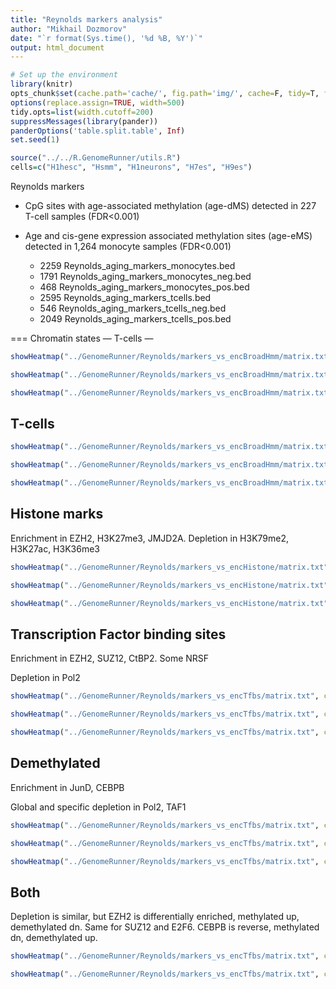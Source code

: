 ```yaml
---
title: "Reynolds markers analysis"
author: "Mikhail Dozmorov"
date: "`r format(Sys.time(), '%d %B, %Y')`"
output: html_document
---
```


```r
# Set up the environment
library(knitr) 
opts_chunk$set(cache.path='cache/', fig.path='img/', cache=F, tidy=T, fig.keep='high', dpi=300,  echo=T, autodep=T, width=200, warning=FALSE, comment=NA, results='hide')
options(replace.assign=TRUE, width=500)
tidy.opts=list(width.cutoff=200)
suppressMessages(library(pander))
panderOptions('table.split.table', Inf)
set.seed(1)
```

```r
source("../../R.GenomeRunner/utils.R")
cells=c("H1hesc", "Hsmm", "H1neurons", "H7es", "H9es")
```

Reynolds markers

* CpG sites with age-associated methylation (age-dMS) detected in 227 T-cell samples (FDR<0.001)

* Age and cis-gene expression associated methylation sites (age-eMS) detected in 1,264 monocyte samples (FDR<0.001)

  *  2259 Reynolds_aging_markers_monocytes.bed
  *  1791 Reynolds_aging_markers_monocytes_neg.bed
  *   468 Reynolds_aging_markers_monocytes_pos.bed
  *  2595 Reynolds_aging_markers_tcells.bed
  *   546 Reynolds_aging_markers_tcells_neg.bed
  *  2049 Reynolds_aging_markers_tcells_pos.bed
    
===
Chromatin states
---
T-cells
---
```r
showHeatmap("../GenomeRunner/Reynolds/markers_vs_encBroadHmm/matrix.txt", colnum=2, factor="name", cell="none", isLog10=TRUE, adjust="fdr", pval=0.1, numtofilt=2, toPlot="heat")
```
```r
showHeatmap("../GenomeRunner/Reynolds/markers_vs_encBroadHmm/matrix.txt", colnum=2, factor="name", cell="none", isLog10=TRUE, adjust="fdr", pval=0.1, numtofilt=2, toPlot="bar")
```
```r
showHeatmap("../GenomeRunner/Reynolds/markers_vs_encBroadHmm/matrix.txt", colnum=2, factor="name", cell=cells, isLog10=TRUE, adjust="fdr", pval=0.1, numtofilt=2, toPlot="bar")
```

T-cells
---
```r
showHeatmap("../GenomeRunner/Reynolds/markers_vs_encBroadHmm/matrix.txt", colnum=2, factor="name", cell="none", isLog10=TRUE, adjust="fdr", pval=0.1, numtofilt=2, toPlot="heat")
```
```r
showHeatmap("../GenomeRunner/Reynolds/markers_vs_encBroadHmm/matrix.txt", colnum=2, factor="name", cell="none", isLog10=TRUE, adjust="fdr", pval=0.1, numtofilt=2, toPlot="bar")
```
```r
showHeatmap("../GenomeRunner/Reynolds/markers_vs_encBroadHmm/matrix.txt", colnum=2, factor="name", cell=cells, isLog10=TRUE, adjust="fdr", pval=0.1, numtofilt=2, toPlot="bar")
```



Histone marks
---
Enrichment in EZH2, H3K27me3, JMJD2A. Depletion in H3K79me2, H3K27ac, H3K36me3

```r
showHeatmap("../GenomeRunner/Reynolds/markers_vs_encHistone/matrix.txt", colnum=1, factor="Histone", cell="none", isLog10=TRUE, adjust="fdr", pval=0.1, numtofilt=4, toPlot="heat")
```
```r
showHeatmap("../GenomeRunner/Reynolds/markers_vs_encHistone/matrix.txt", colnum=1, factor="Histone", cell="none", isLog10=TRUE, adjust="fdr", pval=0.1, numtofilt=2, toPlot="bar")
```
```r
showHeatmap("../GenomeRunner/Reynolds/markers_vs_encHistone/matrix.txt", colnum=1, factor="Histone", cell=cells, isLog10=TRUE, adjust="fdr", pval=0.1, numtofilt=2, toPlot="bar")
```

Transcription Factor binding sites
---
Enrichment in EZH2, SUZ12, CtBP2. Some NRSF

Depletion in Pol2
```r
showHeatmap("../GenomeRunner/Reynolds/markers_vs_encTfbs/matrix.txt", colnum=1, factor="Tfbs", cell="none", isLog10=TRUE, adjust="fdr", pval=0.2, numtofilt=8, toPlot="heat")
```
```r
showHeatmap("../GenomeRunner/Reynolds/markers_vs_encTfbs/matrix.txt", colnum=1, factor="Tfbs", cell="none", isLog10=TRUE, adjust="fdr", pval=0.1, numtofilt=2, toPlot="bar")
```
```r
showHeatmap("../GenomeRunner/Reynolds/markers_vs_encTfbs/matrix.txt", colnum=1, factor="Tfbs", cell=cells, isLog10=TRUE, adjust="fdr", pval=0.1, numtofilt=2, toPlot="bar")
```

Demethylated
---
Enrichment in JunD, CEBPB

Global and specific depletion in Pol2, TAF1
```r
showHeatmap("../GenomeRunner/Reynolds/markers_vs_encTfbs/matrix.txt", colnum=3, factor="Tfbs", cell="none", isLog10=TRUE, adjust="fdr", pval=0.1, numtofilt=8, toPlot="heat")
```
```r
showHeatmap("../GenomeRunner/Reynolds/markers_vs_encTfbs/matrix.txt", colnum=3, factor="Tfbs", cell="none", isLog10=TRUE, adjust="fdr", pval=0.1, numtofilt=2, toPlot="bar")
```
```r
showHeatmap("../GenomeRunner/Reynolds/markers_vs_encTfbs/matrix.txt", colnum=3, factor="Tfbs", cell=cells, isLog10=TRUE, adjust="fdr", pval=0.1, numtofilt=2, toPlot="bar")
```

Both
---
Depletion is similar, but EZH2 is differentially enriched, methylated up, demethylated dn. Same for SUZ12 and E2F6. CEBPB is reverse, methylated dn, demethylated up.

```r
showHeatmap("../GenomeRunner/Reynolds/markers_vs_encTfbs/matrix.txt", colnum=c(2, 3), factor="Tfbs", cell="none", isLog10=TRUE, adjust="fdr", pval=0.1, numtofilt=2, toPlot="bar")
```
```r
showHeatmap("../GenomeRunner/Reynolds/markers_vs_encTfbs/matrix.txt", colnum=c(2, 3), factor="Tfbs", cell=cells, isLog10=TRUE, adjust="fdr", pval=0.1, numtofilt=2, toPlot="bar")
```
